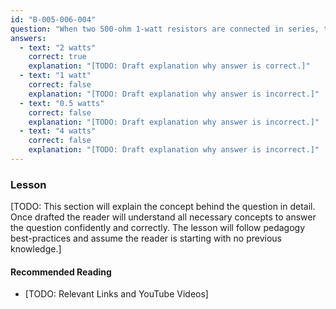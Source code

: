 ```yaml
---
id: "B-005-006-004"
question: "When two 500-ohm 1-watt resistors are connected in series, the maximum total power that can be dissipated by the resistors is:"
answers:
  - text: "2 watts"
    correct: true
    explanation: "[TODO: Draft explanation why answer is correct.]"
  - text: "1 watt"
    correct: false
    explanation: "[TODO: Draft explanation why answer is incorrect.]"
  - text: "0.5 watts"
    correct: false
    explanation: "[TODO: Draft explanation why answer is incorrect.]"
  - text: "4 watts"
    correct: false
    explanation: "[TODO: Draft explanation why answer is incorrect.]"
---
```


### Lesson

[TODO: This section will explain the concept behind the question in detail. Once drafted the reader will understand all necessary concepts to answer the question confidently and correctly. The lesson will follow pedagogy best-practices and assume the reader is starting with no previous knowledge.]

#### Recommended Reading

- [TODO: Relevant Links and YouTube Videos]
